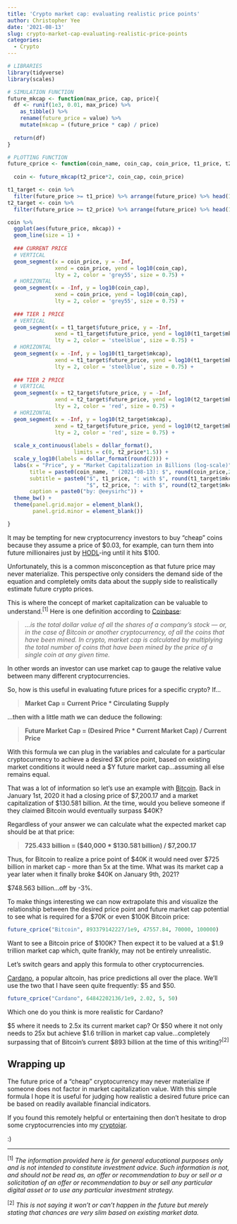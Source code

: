 ```yaml
---
title: 'Crypto market cap: evaluating realistic price points'
author: Christopher Yee
date: '2021-08-13'
slug: crypto-market-cap-evaluating-realistic-price-points
categories:
  - Crypto
---
```


```r
# LIBRARIES
library(tidyverse)
library(scales)

# SIMULATION FUNCTION
future_mkcap <- function(max_price, cap, price){
  df <- runif(1e3, 0.01, max_price) %>% 
    as_tibble() %>% 
    rename(future_price = value) %>% 
    mutate(mkcap = (future_price * cap) / price) 
  
  return(df)
}

# PLOTTING FUNCTION
future_cprice <- function(coin_name, coin_cap, coin_price, t1_price, t2_price){
  
  coin <- future_mkcap(t2_price*2, coin_cap, coin_price) 

t1_target <- coin %>% 
  filter(future_price >= t1_price) %>% arrange(future_price) %>% head(1)
t2_target <- coin %>% 
  filter(future_price >= t2_price) %>% arrange(future_price) %>% head(1)

coin %>% 
  ggplot(aes(future_price, mkcap)) +
  geom_line(size = 1) +
  
  ### CURRENT PRICE
  # VERTICAL
  geom_segment(x = coin_price, y = -Inf,
               xend = coin_price, yend = log10(coin_cap),
               lty = 2, color = 'grey55', size = 0.75) +
  # HORIZONTAL
  geom_segment(x = -Inf, y = log10(coin_cap),
               xend = coin_price, yend = log10(coin_cap),
               lty = 2, color = 'grey55', size = 0.75) +
  
  ### TIER 1 PRICE
  # VERTICAL
  geom_segment(x = t1_target$future_price, y = -Inf,
               xend = t1_target$future_price, yend = log10(t1_target$mkcap),
               lty = 2, color = 'steelblue', size = 0.75) +
  # HORIZONTAL
  geom_segment(x = -Inf, y = log10(t1_target$mkcap),
               xend = t1_target$future_price, yend = log10(t1_target$mkcap),
               lty = 2, color = 'steelblue', size = 0.75) +
  
  ### TIER 2 PRICE
  # VERTICAL
  geom_segment(x = t2_target$future_price, y = -Inf,
               xend = t2_target$future_price, yend = log10(t2_target$mkcap),
               lty = 2, color = 'red', size = 0.75) +
  # HORIZONTAL
  geom_segment(x = -Inf, y = log10(t2_target$mkcap),
               xend = t2_target$future_price, yend = log10(t2_target$mkcap),
               lty = 2, color = 'red', size = 0.75) +
  
  scale_x_continuous(labels = dollar_format(),
                     limits = c(0, t2_price*1.5)) +
  scale_y_log10(labels = dollar_format(round(2))) +
  labs(x = "Price", y = "Market Capitalization in Billions (log-scale)",
       title = paste0(coin_name, " (2021-08-13): $", round(coin_price,2), " at $", round(coin_cap,2), "B market cap"),
       subtitle = paste0("$", t1_price, ": with $", round(t1_target$mkcap,2), "B market cap", "\n", 
                         "$", t2_price, ": with $", round(t2_target$mkcap,2), "B market cap"),
       caption = paste0("by: @eeysirhc")) +
  theme_bw() +
  theme(panel.grid.major = element_blank(),
        panel.grid.minor = element_blank())

}
```

It may be tempting for new cryptocurrency investors to buy "cheap" coins because they assume a price of \$0.03, for example, can turn them into future millionaires just by [HODL](https://www.urbandictionary.com/define.php?term=hodl)-ing until it hits \$100.

Unfortunately, this is a common misconception as that future price may never materialize. This perspective only considers the demand side of the equation and completely omits data about the supply side to realistically estimate future crypto prices.

This is where the concept of market capitalization can be valuable to understand.^[1]^ Here is one definition according to [Coinbase](https://www.coinbase.com/learn/crypto-basics/what-is-market-cap):

> _...is the total dollar value of all the shares of a company’s stock — or, in the case of Bitcoin or another cryptocurrency, of all the coins that have been mined. In crypto, market cap is calculated by multiplying the total number of coins that have been mined by the price of a single coin at any given time._

In other words an investor can use market cap to gauge the relative value between many different cryptocurrencies.

So, how is this useful in evaluating future prices for a specific crypto? If...

> __Market Cap = Current Price * Circulating Supply__ 

...then with a little math we can deduce the following:

> __Future Market Cap = (Desired Price * Current Market Cap) / Current Price__

With this formula we can plug in the variables and calculate for a particular cryptocurrency to achieve a desired \$X price point, based on existing market conditions it would need a \$Y future market cap...assuming all else remains equal.

That was a lot of information so let's use an example with [Bitcoin](https://coinmarketcap.com/currencies/bitcoin/). Back in January 1st, 2020 it had a closing price of \$7,200.17 and a market capitalization of \$130.581 billion. At the time, would you believe someone if they claimed Bitcoin would eventually surpass \$40K?

Regardless of your answer we can calculate what the expected market cap should be at that price:

> __725.433 billion = ($40,000 * $130.581 billion) / $7,200.17__

Thus, for Bitcoin to realize a price point of \$40K it would need over \$725 billion in market cap - more than 5x at the time. What was its market cap a year later when it finally broke \$40K on January 9th, 2021?

\$748.563 billion...off by -3%.

To make things interesting we can now extrapolate this and visualize the relationship between the desired price point and future market cap potential to see what is required for a \$70K or even \$100K Bitcoin price:

```r
future_cprice("Bitcoin", 893379142227/1e9, 47557.84, 70000, 100000)
```

Want to see a Bitcoin price of \$100K? Then expect it to be valued at a \$1.9 trillion market cap which, quite frankly, may not be entirely unrealistic.

Let's switch gears and apply this formula to other cryptocurrencies.

[Cardano](https://coinmarketcap.com/currencies/cardano/), a popular altcoin, has price predictions all over the place. We'll use the two that I have seen quite frequently: \$5 and \$50.

```r
future_cprice("Cardano", 64842202136/1e9, 2.02, 5, 50)
```

Which one do you think is more realistic for Cardano? 

\$5 where it needs to 2.5x its current market cap? Or \$50 where it not only needs to 25x but achieve \$1.6 trillion in market cap value...completely surpassing that of Bitcoin's current \$893 billion at the time of this writing?^[2]^

## Wrapping up

The future price of a "cheap" cryptocurrency may never materialize if someone does not factor in market capitalization value. With this simple formula I hope it is useful for judging how realistic a desired future price can be based on readily available financial indicators.

If you found this remotely helpful or entertaining then don't hesitate to drop some cryptocurrencies into my [cryptojar](https://www.christopheryee.org/cryptojar/). 

:)

<hr>

^[1]^ _The information provided here is for general educational purposes only and is not intended to constitute investment advice. Such information is not, and should not be read as, an offer or recommendation to buy or sell or a solicitation of an offer or recommendation to buy or sell any particular digital asset or to use any particular investment strategy._

^[2]^ _This is not saying it won't or can't happen in the future but merely stating that chances are very slim based on existing market data._

<br>

